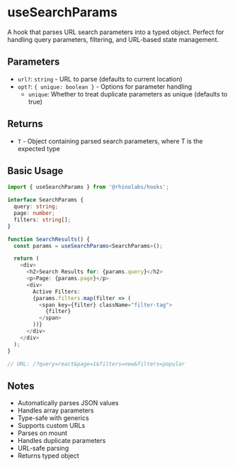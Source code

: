 # useSearchParams

A hook that parses URL search parameters into a typed object. Perfect for handling query parameters, filtering, and URL-based state management.

## Parameters

- `url?`: `string` - URL to parse (defaults to current location)
- `opt?`: `{ unique: boolean }` - Options for parameter handling
  - `unique`: Whether to treat duplicate parameters as unique (defaults to true)

## Returns

- `T` - Object containing parsed search parameters, where T is the expected type

## Basic Usage

```typescript
import { useSearchParams } from '@rhinolabs/hooks';

interface SearchParams {
  query: string;
  page: number;
  filters: string[];
}

function SearchResults() {
  const params = useSearchParams<SearchParams>();

  return (
    <div>
      <h2>Search Results for: {params.query}</h2>
      <p>Page: {params.page}</p>
      <div>
        Active Filters:
        {params.filters.map(filter => (
          <span key={filter} className="filter-tag">
            {filter}
          </span>
        ))}
      </div>
    </div>
  );
}

// URL: /?query=react&page=1&filters=new&filters=popular
```

## Notes

- Automatically parses JSON values
- Handles array parameters
- Type-safe with generics
- Supports custom URLs
- Parses on mount
- Handles duplicate parameters
- URL-safe parsing
- Returns typed object
